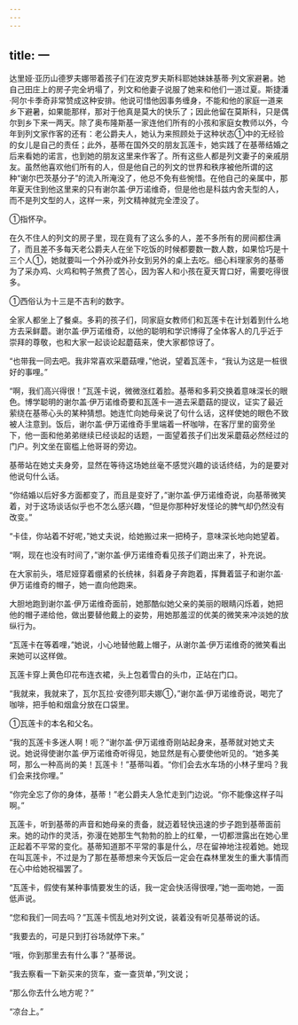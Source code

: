 ```yaml
---
---
---
```

title: 一
---



达里娅·亚历山德罗夫娜带着孩子们在波克罗夫斯科耶她妹妹基蒂·列文家避暑。她自己田庄上的房子完全坍塌了，列文和他妻子说服了她来和他们一道过夏。斯捷潘·阿尔卡季奇非常赞成这种安排。他说可惜他因事务缠身，不能和他的家庭一道来乡下避暑，如果能那样，那对于他真是莫大的快乐了；因此他留在莫斯科，只是偶尔到乡下来一两天。除了奥布隆斯基一家连他们所有的小孩和家庭女教师以外，今年到列文家作客的还有：老公爵夫人，她认为来照顾处于这种状态①中的无经验的女儿是自己的责任；此外，基蒂在国外交的朋友瓦莲卡，她实践了在基蒂结婚之后来看她的诺言，也到她的朋友这里来作客了。所有这些人都是列文妻子的亲戚朋友。虽然他喜欢他们所有的人，但是他自己的列文的世界和秩序被他所谓的这种“谢尔巴茨基分子”的流入所淹没了，他总不免有些惋惜。在他自己的亲属中，那年夏天住到他这里来的只有谢尔盖·伊万诺维奇，但是他也是科兹内舍夫型的人，而不是列文型的人，这样一来，列文精神就完全湮没了。



①指怀孕。

在久不住人的列文的房子里，现在竟有了这么多的人，差不多所有的房间都住满了，而且差不多每天老公爵夫人在坐下吃饭的时候都要数一数人数，如果恰巧是十三个人①，她就要叫一个外孙或外孙女到另外的桌上去吃。细心料理家务的基蒂为了采办鸡、火鸡和鸭子煞费了苦心，因为客人和小孩在夏天胃口好，需要吃得很多。



①西俗认为十三是不吉利的数字。

全家人都坐上了餐桌。多莉的孩子们，同家庭女教师们和瓦莲卡在计划着到什么地方去采鲜蘑。谢尔盖·伊万诺维奇，以他的聪明和学识博得了全体客人的几乎近于崇拜的尊敬，也和大家一起谈论起蘑菇来，使大家都惊讶了。

“也带我一同去吧。我非常喜欢采蘑菇哩，”他说，望着瓦莲卡，“我认为这是一桩很好的事哩。”

“啊，我们高兴得很！”瓦莲卡说，微微涨红着脸。基蒂和多莉交换着意味深长的眼色。博学聪明的谢尔盖·伊万诺维奇要和瓦莲卡一道去采蘑菇的提议，证实了最近萦绕在基蒂心头的某种猜想。她连忙向她母亲说了句什么话，这样使她的眼色不致被人注意到。饭后，谢尔盖·伊万诺维奇手里端着一杯咖啡，在客厅里的窗旁坐下，他一面和他弟弟继续已经谈起的话题，一面望着孩子们出发采蘑菇必然经过的门户。列文坐在窗槛上他哥哥的旁边。

基蒂站在她丈夫身旁，显然在等待这场她丝毫不感觉兴趣的谈话终结，为的是要对他说句什么话。

“你结婚以后好多方面都变了，而且是变好了，”谢尔盖·伊万诺维奇说，向基蒂微笑着，对于这场谈话似乎也不怎么感兴趣，“但是你那种好发怪论的脾气却仍然没有改变。”

“卡佳，你站着不好呢，”她丈夫说，给她搬过来一把椅子，意味深长地向她望着。

“啊，现在也没有时间了，”谢尔盖·伊万诺维奇看见孩子们跑出来了，补充说。

在大家前头，塔尼娅穿着绷紧的长统袜，斜着身子奔跑着，挥舞着篮子和谢尔盖·伊万诺维奇的帽子，她一直向他跑来。

大胆地跑到谢尔盖·伊万诺维奇面前，她那酷似她父亲的美丽的眼睛闪烁着，她把他的帽子递给他，做出要替他戴上的姿势，用她那羞涩的优美的微笑来冲淡她的放纵行为。

“瓦莲卡在等着哩，”她说，小心地替他戴上帽子，从谢尔盖·伊万诺维奇的微笑看出来她可以这样做。

瓦莲卡穿上黄色印花布连衣裙，头上包着雪白的头巾，正站在门口。

“我就来，我就来了，瓦尔瓦拉·安德列耶夫娜①，”谢尔盖·伊万诺维奇说，喝完了咖啡，把手帕和烟盒分放在口袋里。



①瓦莲卡的本名和父名。

“我的瓦莲卡多迷人啊！呃？”谢尔盖·伊万诺维奇刚站起身来，基蒂就对她丈夫说。她说得使谢尔盖·伊万诺维奇听得见，她显然是有心要使他听见的。“她多美呵，那么一种高尚的美！瓦莲卡！”基蒂叫着。“你们会去水车场的小林子里吗？我们会来找你哩。”

“你完全忘了你的身体，基蒂！”老公爵夫人急忙走到门边说。“你不能像这样子叫啊。”

瓦莲卡，听到基蒂的声音和她母亲的责备，就迈着轻快迅速的步子跑到基蒂面前来。她的动作的灵活，弥漫在她那生气勃勃的脸上的红晕，一切都泄露出在她心里正起着不平常的变化。基蒂知道那不平常的事是什么，尽在留神地注视着她。她现在叫瓦莲卡，不过是为了那在基蒂想来今天饭后一定会在森林里发生的重大事情而在心中给她祝福罢了。

“瓦莲卡，假使有某种事情要发生的话，我一定会快活得很哩，”她一面吻她，一面低声说。

“您和我们一同去吗？”瓦莲卡慌乱地对列文说，装着没有听见基蒂说的话。

“我要去的，可是只到打谷场就停下来。”

“哦，你到那里去有什么事？”基蒂说。

“我去察看一下新买来的货车，查一查货单，”列文说；

“那么你去什么地方呢？”

“凉台上。”